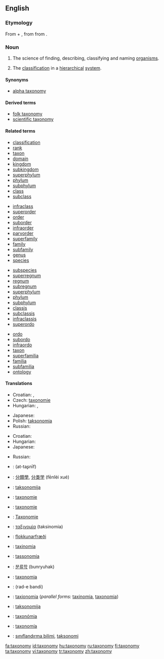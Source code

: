 {{wikipedia}}
==English==

===Etymology===
From {{Gr.}} {{term|sc=Grek|τάξις|tr=taxis||arrangement, order|lang=el}} + {{term|sc=Grek|-νομία|tr=-nomia||method|lang=el}}, from {{term|sc=Grek|νόμος|tr=-nomos||law, managing|lang=el}} from {{term|sc=Grek|νέμειν|tr=nemein||manage|lang=el}}.

===Noun===
{{en-noun|taxonom|ies}}

# {{context|systematics|uncountable}} The science of finding, describing, classifying and naming [[organism]]s.
# The [[classification]] in a [[hierarchical]] [[system]].

====Synonyms====
* {{sense|science of finding, describing, classifying and naming organisms}} [[alpha taxonomy]]

====Derived terms====
* [[folk taxonomy]]
* [[scientific taxonomy]]

====Related terms====
{{top4}}
* [[classification]]
* [[rank]]
* [[taxon]]
* [[domain]]
* [[kingdom]]
* [[subkingdom]]
* [[superphylum]]
* [[phylum]]
* [[subphylum]]
* [[class]]
* [[subclass]]
{{mid4}}
* [[infraclass]]
* [[superorder]]
* [[order]]
* [[suborder]]
* [[infraorder]]
* [[parvorder]]
* [[superfamily]]
* [[family]]
* [[subfamily]]
* [[genus]]
* [[species]]
{{mid4}}
* [[subspecies]]
* [[superregnum]]
* [[regnum]]
* [[subregnum]]
* [[superphylum]]
* [[phylum]]
* [[subphylum]]
* [[classis]]
* [[subclassis]]
* [[infraclassis]]
* [[superordo]]
{{mid4}}
* [[ordo]]
* [[subordo]]
* [[infraordo]]
* [[taxon]]
* [[superfamilia]]
* [[familia]]
* [[subfamilia]]
* [[ontology]]
{{bottom}}

====Translations====
{{trans-top|science of finding, describing, classifying and naming organisms}}
* Croatian: {{t|hr|taksonomija|alt=taksonòmija|f}}, {{t|hr|sistematika|alt=sistemàtika|f}}
* Czech: [[taxonomie]] {{f}}
* Hungarian: {{t|hu|rendszertan}}, {{t|hu|taxonómia}}
{{trans-mid}}
* Japanese: {{t+|ja|分類学|tr=bunruigaku|sc=Jpan}}
* Polish: [[taksonomia]] {{f}}
* Russian: {{t|ru|таксономия|f|tr=taksonómija|sc=Cyrl}}
{{trans-bottom}}

{{trans-top|classification in a hierarchical system}}
* Croatian: {{t|hr|taksonomija|alt=taksonòmija|f}}
* Hungarian: {{t|hu|osztályozás}}
* Japanese: {{t-|ja|分類法|tr=bunruihō|sc=Jpan}}
{{trans-mid}}
* Russian: {{t|ru|систематика|f|tr=sist'emátika|sc=Cyrl}}
{{trans-bottom}}

{{checktrans-top}}
* {{ttbc|Arabic}}: {{Arab|[[التصنيف]]}} (at-taʂnīf) {{m}}
* {{ttbc|Chinese}}: [[分類學]], [[分类学]] (fēnlèi xué)
* {{ttbc|Croatian}}: [[taksonomija]] {{f}}
* {{ttbc|Dutch}}: [[taxonomie]] {{f}}
* {{ttbc|French}}: [[taxonomie]] {{f}}
* {{ttbc|German}}: [[Taxonomie]] {{f}}
* {{ttbc|Greek}}: [[ταξινομία]] (taksinomia) {{f}}
* {{ttbc|Icelandic}}: [[flokkunarfræði]]
* {{ttbc|Interlingua}}: [[taxinomia]]
* {{ttbc|Italian}}: [[tassonomia]] {{f}}
{{checktrans-mid}}
* {{ttbc|Korean}}: [[분류학]] (bunryuhak)
* {{ttbc|Latin}}: [[taxonomia]] {{f}}
* {{ttbc|Persian}}: {{fa-Arab|[[رده بندی]]}} (rad-e bandi)
* {{ttbc|Portuguese}}: [[taxionomia]] {{f}} (''parallel forms:'' [[taxinomia]], [[taxonomia]])
* {{ttbc|Slovenian}}: [[taksonomija]] {{f}}
* {{ttbc|Slovak}}: [[taxonómia]] {{f}}
* {{ttbc|Spanish}}: [[taxonomía]] {{f}}
* {{ttbc|Turkish}}: [[sınıflandırma bilimi]], [[taksonomi]]
{{checktrans-bottom}}

[[fa:taxonomy]]
[[id:taxonomy]]
[[hu:taxonomy]]
[[ru:taxonomy]]
[[fi:taxonomy]]
[[ta:taxonomy]]
[[vi:taxonomy]]
[[tr:taxonomy]]
[[zh:taxonomy]]